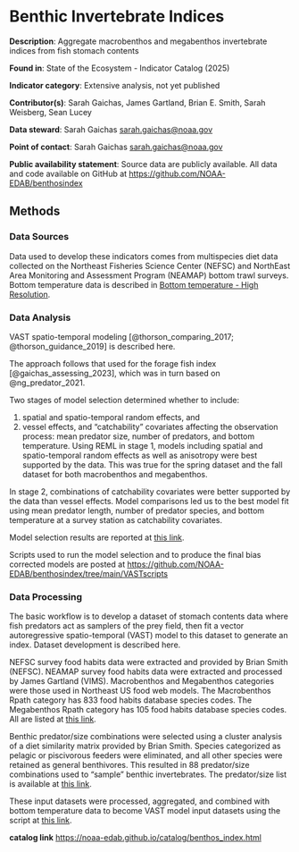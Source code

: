 # Benthic Invertebrate Indices {#benthos_index}

**Description**: Aggregate macrobenthos and megabenthos invertebrate indices from fish stomach contents

**Found in**: State of the Ecosystem - Indicator Catalog (2025) 

**Indicator category**: Extensive analysis, not yet published

**Contributor(s)**: Sarah Gaichas, James Gartland, Brian E. Smith, Sarah Weisberg, Sean Lucey
  
**Data steward**: Sarah Gaichas <sarah.gaichas@noaa.gov>
  
**Point of contact**: Sarah Gaichas <sarah.gaichas@noaa.gov>
  
**Public availability statement**: Source data are publicly available. All data and code available on GitHub at <https://github.com/NOAA-EDAB/benthosindex>

## Methods

### Data Sources

Data used to develop these indicators comes from multispecies diet data collected on the Northeast Fisheries Science Center (NEFSC) and NorthEast Area Monitoring and Assessment Program (NEAMAP) bottom trawl surveys. Bottom temperature data is described in [Bottom temperature - High Resolution](https://noaa-edab.github.io/tech-doc/bottom_temp_seasonal_gridded.html). 

### Data Analysis

VAST spatio-temporal modeling [@thorson_comparing_2017; @thorson_guidance_2019] is described here.

The approach follows that used for the forage fish index [@gaichas_assessing_2023], which was in turn based on @ng_predator_2021.

Two stages of model selection determined whether to include:

1. spatial and spatio-temporal random effects, and
2. vessel effects, and "catchability" covariates affecting the observation process: mean predator size, number of predators, and bottom temperature.
Using REML in stage 1, models including spatial and spatio-temporal random effects as well as anisotropy were best supported by the data. This was true for the spring dataset and the fall dataset for both macrobenthos and megabenthos.

In stage 2, combinations of catchability covariates were better supported by the data than vessel effects. Model comparisons led us to the best model fit using mean predator length, number of predator species, and bottom temperature at a survey station as catchability covariates.

Model selection results are reported at [this link](https://noaa-edab.github.io/benthosindex/WorkflowDecisions.html).

Scripts used to run the model selection and to produce the final bias corrected models are posted at <https://github.com/NOAA-EDAB/benthosindex/tree/main/VASTscripts>

### Data Processing 

The basic workflow is to develop a dataset of stomach contents data where fish predators act as samplers of the prey field, then fit a vector autoregressive spatio-temporal (VAST) model to this dataset to generate an index. Dataset development is described here.

NEFSC survey food habits data were extracted and provided by Brian Smith (NEFSC). NEAMAP survey food habits data were extracted and processed by James Gartland (VIMS). Macrobenthos and Megabenthos categories were those used in Northeast US food web models. The Macrobenthos Rpath category has 833 food habits database species codes. The Megabenthos Rpath category has 105 food habits database species codes. All are listed at [this link](https://noaa-edab.github.io/benthosindex/WorkflowDecisions.html).

Benthic predator/size combinations were selected using a cluster analysis of a diet similarity matrix provided by Brian Smith. Species categorized as pelagic or piscivorous feeders were eliminated, and all other species were retained as general benthivores. This resulted in 88 predator/size combinations used to "sample" benthic invertebrates. The predator/size list is available at [this link](https://noaa-edab.github.io/benthosindex/WorkflowDecisions.html).

These input datasets were processed, aggregated, and combined with bottom temperature data to become VAST model input datasets using the script at [this link](https://github.com/NOAA-EDAB/benthosindex/blob/main/fhdata/VASTbenthos_ProcessInputDat.R).

**catalog link**
<https://noaa-edab.github.io/catalog/benthos_index.html>